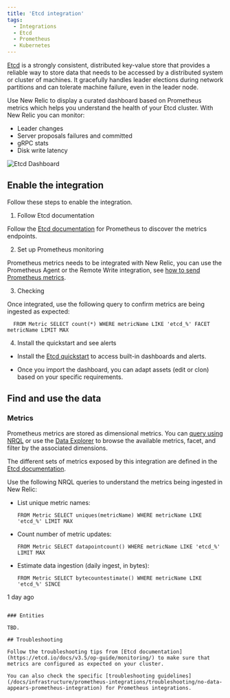 ```yaml
---
title: 'Etcd integration'
tags:
  - Integrations
  - Etcd
  - Prometheus
  - Kubernetes
---
```



[Etcd](https://etcd.io/) is a strongly consistent, distributed key-value store that provides a reliable way to store data that needs to be accessed by a distributed system or cluster of machines. It gracefully handles leader elections during network partitions and can tolerate machine failure, even in the leader node.

Use New Relic to display a curated dashboard based on Prometheus metrics which helps you understand the health of your Etcd cluster. With New Relic you can monitor:

* Leader changes
* Server proposals failures and committed
* gRPC stats
* Disk write latency

<img
  title="Etcd Dashboard"
  alt="Etcd Dashboard"
  src={kubernetesEtcdDashboard}
/>

## Enable the integration

Follow these steps to enable the integration.

1. Follow Etcd documentation

  Follow the [Etcd documentation](https://etcd.io/docs/v3.5/op-guide/monitoring/) for Prometheus to discover the metrics endpoints.

2. Set up Prometheus monitoring

  Prometheus metrics needs to be integrated with New Relic, you can use the Prometheus Agent or the Remote Write integration, see [how to send Prometheus metrics](/docs/infrastructure/prometheus-integrations/get-started/send-prometheus-metric-data-new-relic/).

3. Checking

  Once integrated, use the following query to confirm metrics are being ingested as expected:

  ```
    FROM Metric SELECT count(*) WHERE metricName LIKE 'etcd_%' FACET metricName LIMIT MAX
  ```

4. Install the quickstart and see alerts

  * Install the [Etcd quickstart](https://newrelic.com/instant-observability/etcd) to access built-in dashboards and alerts. 

  * Once you import the dashboard, you can adapt assets (edit or clon) based on your specific requirements.

## Find and use the data

### Metrics

Prometheus metrics are stored as dimensional metrics. You can [query using NRQL](/docs/telemetry-data-platform/get-data/apis/query-metric-data-type/) or use the [Data Explorer](/docs/query-your-data/explore-query-data/browse-data/introduction-data-explorer/) to browse the available metrics, facet, and filter by the associated dimensions.

The different sets of metrics exposed by this integration are defined in the [Etcd documentation](https://etcd.io/docs/v3.5/metrics/).

Use the following NRQL queries to understand the metrics being ingested in New Relic:

* List unique metric names:

  ```
  FROM Metric SELECT uniques(metricName) WHERE metricName LIKE 'etcd_%' LIMIT MAX
  ```

* Count number of metric updates:

  ```
  FROM Metric SELECT datapointcount() WHERE metricName LIKE 'etcd_%' LIMIT MAX
  ```

* Estimate data ingestion (daily ingest, in bytes):

	```
  FROM Metric SELECT bytecountestimate() WHERE metricName LIKE 'etcd_%' SINCE
1 day ago
  ```

### Entities

TBD.

## Troubleshooting

Follow the troubleshooting tips from [Etcd documentation](https://etcd.io/docs/v3.5/op-guide/monitoring/) to make sure that metrics are configured as expected on your cluster.

You can also check the specific [troubleshooting guidelines](/docs/infrastructure/prometheus-integrations/troubleshooting/no-data-appears-prometheus-integration) for Prometheus integrations.